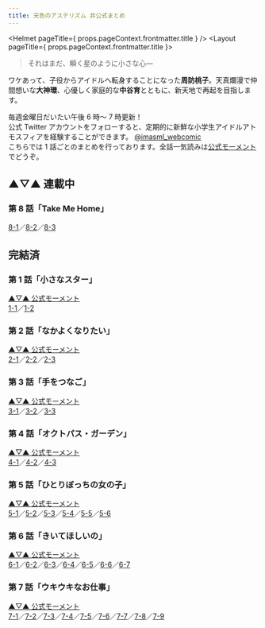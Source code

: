 ```yaml
---
title: 天色のアステリズム 非公式まとめ
---
```



<Helmet pageTitle={ props.pageContext.frontmatter.title } />
<Layout pageTitle={ props.pageContext.frontmatter.title }>

> それはまだ、瞬く星のように小さな心―

ワケあって、子役からアイドルへ転身することになった**周防桃子**。天真爛漫で仲間想いな**大神環**、心優しく家庭的な**中谷育**とともに、新天地で再起を目指します。

毎週金曜日だいたい午後 6 時～ 7 時更新！  
公式 Twitter アカウントをフォローすると、定期的に新鮮な小学生アイドルアトモスフィアを経験することができます。 [@imasml_webcomic](https://twitter.com/imasml_webcomic)  
こちらでは 1 話ごとのまとめを行っております。全話一気読みは[公式モーメント](https://twitter.com/i/events/1499683713688375297)でどうぞ。

## ▲▽▲ 連載中

### 第 8 話「Take Me Home」

[8-1](https://twitter.com/imasml_webcomic/status/1585919313537630209)／[8-2](https://twitter.com/imasml_webcomic/status/1588456025946038272)／[8-3](https://twitter.com/imasml_webcomic/status/1590992727985901568)

## 完結済

### 第 1 話「小さなスター」

[▲▽▲ 公式モーメント](https://twitter.com/i/events/1517365800646053888)  
[1-1](https://twitter.com/imasml_webcomic/status/1492445553866977283)／[1-2](https://twitter.com/imasml_webcomic/status/1492445559386681347)

### 第 2 話「なかよくなりたい」

[▲▽▲ 公式モーメント](https://twitter.com/i/events/1517365683331366912)  
[2-1](https://twitter.com/imasml_webcomic/status/1494605105848537088)／[2-2](https://twitter.com/imasml_webcomic/status/1497134273987432448)／[2-3](https://twitter.com/imasml_webcomic/status/1499682617347567619)

### 第 3 話「手をつなご」

[▲▽▲ 公式モーメント](https://twitter.com/i/events/1517370104467447809)  
[3-1](https://twitter.com/imasml_webcomic/status/1504744427683827720)／[3-2](https://twitter.com/imasml_webcomic/status/1507281135482462216)／[3-3](https://twitter.com/imasml_webcomic/status/1509817857965637639)

### 第 4 話「オクトパス・ガーデン」

[▲▽▲ 公式モーメント](https://twitter.com/i/events/1517370852420980736)  
[4-1](https://twitter.com/imasml_webcomic/status/1512354561104699392)／[4-2](https://twitter.com/imasml_webcomic/status/1514891280173744131)／[4-3](https://twitter.com/imasml_webcomic/status/1517428002157514757)

### 第 5 話「ひとりぼっちの女の子」

[▲▽▲ 公式モーメント](https://twitter.com/i/events/1534851941918208000)  
[5-1](https://twitter.com/imasml_webcomic/status/1522501423954468864)／[5-2](https://twitter.com/imasml_webcomic/status/1525038144860540928)／[5-3](https://twitter.com/imasml_webcomic/status/1527582563400880128)／[5-4](https://twitter.com/imasml_webcomic/status/1530111575079665666)／[5-5](https://twitter.com/imasml_webcomic/status/1532648284593872896)／[5-6](https://twitter.com/imasml_webcomic/status/1535185004669587457)

### 第 6 話「きいてほしいの」

[▲▽▲ 公式モーメント](https://twitter.com/i/events/1540274655260717056)  
[6-1](https://twitter.com/imasml_webcomic/status/1540258431524806656)／[6-2](https://twitter.com/imasml_webcomic/status/1542812272640540672)／[6-3](https://twitter.com/imasml_webcomic/status/1545331860007317505)／[6-4](https://twitter.com/imasml_webcomic/status/1547868571988115456)／[6-5](https://twitter.com/imasml_webcomic/status/1550405294429048832)／[6-6](https://twitter.com/imasml_webcomic/status/1552942004576870400)／[6-7](https://twitter.com/imasml_webcomic/status/1555478732319621122)

### 第 7 話「ウキウキなお仕事」

[▲▽▲ 公式モーメント](https://twitter.com/i/events/1560556943911301120)  
[7-1](https://twitter.com/imasml_webcomic/status/1560552156620419072)／[7-2](https://twitter.com/imasml_webcomic/status/1563088864490782721)／[7-3](https://twitter.com/imasml_webcomic/status/1565625585094692864)／[7-4](https://twitter.com/imasml_webcomic/status/1569117449869754369)／[7-5](https://twitter.com/imasml_webcomic/status/1570699025057300486)／[7-6](https://twitter.com/imasml_webcomic/status/1573235722948968450)／[7-7](https://twitter.com/imasml_webcomic/status/1575772438805319681)／[7-8](https://twitter.com/imasml_webcomic/status/1578309153898090500)／[7-9](https://twitter.com/imasml_webcomic/status/1580845881758097409)

</Layout>
